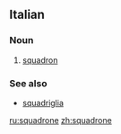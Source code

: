 ==Italian==

===Noun===
{{it-noun|squadron|m|e|i}}

# [[squadron]]

===See also===
*[[squadriglia]]

[[ru:squadrone]]
[[zh:squadrone]]
